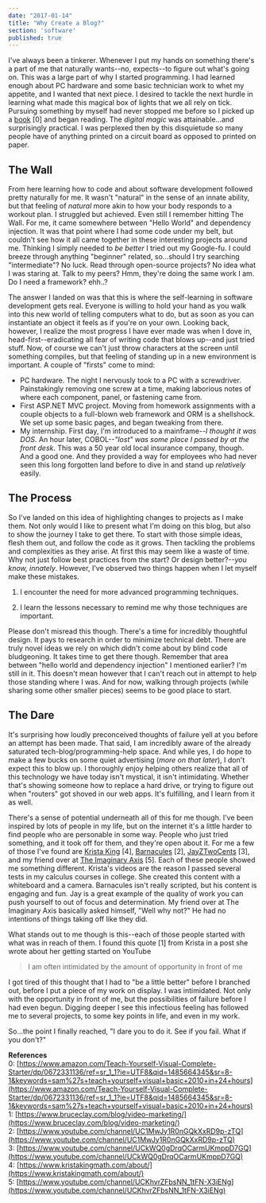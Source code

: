```yaml
---
date: "2017-01-14"
title: "Why Create a Blog?"
section: 'software'
published: true
---
```


I've always been a tinkerer. Whenever I put my hands on something there's a part of me that naturally wants--no, expects--to figure out what's going on. This was a large part of why I started programming. I had learned enough about PC hardware and some basic technician work to whet my appetite, and I wanted that next piece. I desired to tackle the next hurdle in learning what made this magical box of lights that we all rely on tick. Pursuing something by myself had never stopped me before so I picked up a [book](https://www.amazon.com/Teach-Yourself-Visual-Complete-Starter/dp/0672331136/ref=sr_1_1?ie=UTF8&qid=1485664345&sr=8-1&keywords=sam%27s+teach+yourself+visual+basic+2010+in+24+hours) [0] and began reading. The *digital magic* was attainable...and surprisingly practical. I was perplexed then by this disquietude so many people have of anything printed on a circuit board as opposed to printed on paper.

## The Wall
From here learning how to code and about software development followed pretty naturally for me. It wasn't "natural" in the sense of an innate ability, but that feeling of *natural* more akin to how your body responds to a workout plan. I struggled but achieved. Even still I remember hitting The Wall. For me, it came somewhere between "Hello World" and dependency injection. It was that point where I had some code under my belt, but couldn't see how it all came together in these interesting projects around me. Thinking I simply needed to *be better* I tried out my Google-fu. I could breeze through anything "beginner" related, so...should I try searching "intermediate"? No luck. Read through open-source projects? No idea what I was staring at. Talk to my peers? Hmm, they're doing the same work I am. Do I need a framework? ehh..? 

The answer I landed on was that this is where the self-learning in software development gets real. Everyone is willing to hold your hand as you walk into this new world of telling computers what to do, but as soon as you can instantiate an object it feels as if you're on your own. Looking back, however, I realize the most progress I have ever made was when I dove in, head-first--eradicating all fear of writing code that blows up--and just tried stuff. Now, of course we can't just throw characters at the screen until something compiles, but that feeling of standing up in a new environment is important. A couple of "firsts" come to mind:

- PC hardware. The night I nervously took to a PC with a screwdriver. Painstakingly removing one screw at a time, making laborious notes of where each component, panel, or fastening came from.
- First ASP.NET MVC project. Moving from homework assignments with a couple objects to a full-blown web framework and ORM is a shellshock. We set up some basic pages, and began tweaking from there.
- My internship. First day, I'm introduced to a mainframe--*I thought it was DOS*. An hour later, COBOL--*"lost" was some place I passed by at the front desk*. This was a 50 year old local insurance company, though. And a good one. And they provided a way for employees who had never seen this long forgotten land before to dive in and stand up *relatively* easily.

## The Process
So I've landed on this idea of highlighting changes to projects as I make them. Not only would I like to present what I'm doing on this blog, but also to show the journey I take to get there. To start with those simple ideas, flesh them out, and follow the code as it grows. Then tackling the problems and complexities as they arise. At first this may seem like a waste of time. Why not just follow best practices from the start? Or design better?--*you know, innately*. However, I've observed two things happen when I let myself make these mistakes.

1) I encounter the need for more advanced programming techniques.

2) I learn the lessons necessary to remind me why those techniques are important.

Please don't misread this though. There's a time for incredibly thoughtful design. It pays to research in order to minimize technical debt. There are truly novel ideas we rely on which didn't come about by blind code bludgeoning. It takes time to get there though. Remember that area between "hello world and dependency injection" I mentioned earlier? I'm still in it. This doesn't mean however that I can't reach out in attempt to help those standing where I was. And for now, walking through projects (while sharing some other smaller pieces) seems to be good place to start.

## The Dare
It's surprising how loudly preconceived thoughts of failure yell at you before an attempt has been made. That said, I am incredibly aware of the already saturated tech-blog/programming-help space. And while yes, I do hope to make a few bucks on some quiet advertising (*more on that later*), I don't expect this to blow up. I thoroughly enjoy helping others realize that all of this technology we have today isn't mystical, it isn't intimidating. Whether that's showing someone how to replace a hard drive, or trying to figure out when "routers" got shoved in our web apps. It's fulfilling, and I learn from it as well.

There's a sense of potential underneath all of this for me though. I've been inspired by lots of people in my life, but on the internet it's a little harder to find people who are personable in some way. People who just tried something, and it took off for them, and they're open about it. For me a few of those I've found are [Krista King](https://www.kristakingmath.com/about/) [4], [Barnacules](https://www.youtube.com/channel/UC1MwJy1R0nGQkXxRD9p-zTQ) [2], [JayZTwoCents](https://www.youtube.com/channel/UC1MwJy1R0nGQkXxRD9p-zTQ) [3], and my friend over at [The Imaginary Axis](https://www.youtube.com/channel/UCKhvrZFbsNN_1tFN-X3iENg) [5]. Each of these people showed me something different. Krista's videos are the reason I passed several tests in my calculus courses in college. She created this content with a whiteboard and a camera. Barnacules isn't really scripted, but his content is engaging and fun. Jay is a great example of the quality of work you can push yourself to out of focus and determination. My friend over at The Imaginary Axis basically asked himself, "Well why not?" He had no intentions of things taking off like they did.

What stands out to me though is this--each of those people started with what was in reach of them. I found this quote [1] from Krista in a post she wrote about her getting started on YouTube

> I am often intimidated by the amount of opportunity in front of me

I got tired of this thought that I had to "be a little better" before I branched out, before I put a piece of my work on display. I was intimidated. Not only with the opportunity in front of me, but the possibilities of failure before I had even begun. Digging deeper I see this infectious feeling has followed me to several projects, to some key points in life, and even in my work.

So...the point I finally reached, "I dare you to do it. See if you fail. What if you don't?"

**References**
<br />
0: [https://www.amazon.com/Teach-Yourself-Visual-Complete-Starter/dp/0672331136/ref=sr_1_1?ie=UTF8&qid=1485664345&sr=8-1&keywords=sam%27s+teach+yourself+visual+basic+2010+in+24+hours](https://www.amazon.com/Teach-Yourself-Visual-Complete-Starter/dp/0672331136/ref=sr_1_1?ie=UTF8&qid=1485664345&sr=8-1&keywords=sam%27s+teach+yourself+visual+basic+2010+in+24+hours)
<br />
1: [https://www.bruceclay.com/blog/video-marketing/](https://www.bruceclay.com/blog/video-marketing/)
<br />
2: [https://www.youtube.com/channel/UC1MwJy1R0nGQkXxRD9p-zTQ](https://www.youtube.com/channel/UC1MwJy1R0nGQkXxRD9p-zTQ)
<br />
3: [https://www.youtube.com/channel/UCkWQ0gDrqOCarmUKmppD7GQ](https://www.youtube.com/channel/UCkWQ0gDrqOCarmUKmppD7GQ)
<br />
4: [https://www.kristakingmath.com/about/](https://www.kristakingmath.com/about/)
<br />
5: [https://www.youtube.com/channel/UCKhvrZFbsNN_1tFN-X3iENg](https://www.youtube.com/channel/UCKhvrZFbsNN_1tFN-X3iENg)